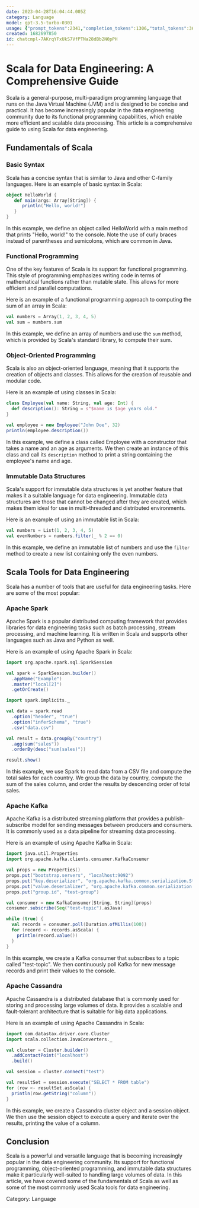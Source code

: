 ```yaml
---
date: 2023-04-28T16:04:44.005Z
category: Language
model: gpt-3.5-turbo-0301
usage: {"prompt_tokens":2341,"completion_tokens":1306,"total_tokens":3647}
created: 1682697850
id: chatcmpl-7AKrqYFxUkS7VfPTNa28dBb2N0pPH
---
```


# Scala for Data Engineering: A Comprehensive Guide

Scala is a general-purpose, multi-paradigm programming language that runs on the Java Virtual Machine (JVM) and is designed to be concise and practical. It has become increasingly popular in the data engineering community due to its functional programming capabilities, which enable more efficient and scalable data processing. This article is a comprehensive guide to using Scala for data engineering.

## Fundamentals of Scala

### Basic Syntax

Scala has a concise syntax that is similar to Java and other C-family languages. Here is an example of basic syntax in Scala:

```scala
object HelloWorld {
   def main(args: Array[String]) {
      println("Hello, world!")
   }
}
```

In this example, we define an object called HelloWorld with a main method that prints "Hello, world!" to the console. Note the use of curly braces instead of parentheses and semicolons, which are common in Java.

### Functional Programming

One of the key features of Scala is its support for functional programming. This style of programming emphasizes writing code in terms of mathematical functions rather than mutable state. This allows for more efficient and parallel computations.

Here is an example of a functional programming approach to computing the sum of an array in Scala:

```scala
val numbers = Array(1, 2, 3, 4, 5)
val sum = numbers.sum
```

In this example, we define an array of numbers and use the `sum` method, which is provided by Scala's standard library, to compute their sum.

### Object-Oriented Programming

Scala is also an object-oriented language, meaning that it supports the creation of objects and classes. This allows for the creation of reusable and modular code.

Here is an example of using classes in Scala:

```scala
class Employee(val name: String, val age: Int) {
  def description(): String = s"$name is $age years old."
}

val employee = new Employee("John Doe", 32)
println(employee.description())
```

In this example, we define a class called Employee with a constructor that takes a name and an age as arguments. We then create an instance of this class and call its `description` method to print a string containing the employee's name and age.

### Immutable Data Structures

Scala's support for immutable data structures is yet another feature that makes it a suitable language for data engineering. Immutable data structures are those that cannot be changed after they are created, which makes them ideal for use in multi-threaded and distributed environments.

Here is an example of using an immutable list in Scala:

```scala
val numbers = List(1, 2, 3, 4, 5)
val evenNumbers = numbers.filter(_ % 2 == 0)
```

In this example, we define an immutable list of numbers and use the `filter` method to create a new list containing only the even numbers.

## Scala Tools for Data Engineering

Scala has a number of tools that are useful for data engineering tasks. Here are some of the most popular:

### Apache Spark

Apache Spark is a popular distributed computing framework that provides libraries for data engineering tasks such as batch processing, stream processing, and machine learning. It is written in Scala and supports other languages such as Java and Python as well.

Here is an example of using Apache Spark in Scala:

```scala
import org.apache.spark.sql.SparkSession

val spark = SparkSession.builder()
  .appName("Example")
  .master("local[2]")
  .getOrCreate()

import spark.implicits._

val data = spark.read
  .option("header", "true")
  .option("inferSchema", "true")
  .csv("data.csv")

val result = data.groupBy("country")
  .agg(sum("sales"))
  .orderBy(desc("sum(sales)"))

result.show()
```

In this example, we use Spark to read data from a CSV file and compute the total sales for each country. We group the data by country, compute the sum of the sales column, and order the results by descending order of total sales.

### Apache Kafka

Apache Kafka is a distributed streaming platform that provides a publish-subscribe model for sending messages between producers and consumers. It is commonly used as a data pipeline for streaming data processing.

Here is an example of using Apache Kafka in Scala:

```scala
import java.util.Properties
import org.apache.kafka.clients.consumer.KafkaConsumer

val props = new Properties()
props.put("bootstrap.servers", "localhost:9092")
props.put("key.deserializer", "org.apache.kafka.common.serialization.StringDeserializer")
props.put("value.deserializer", "org.apache.kafka.common.serialization.StringDeserializer")
props.put("group.id", "test-group")

val consumer = new KafkaConsumer[String, String](props)
consumer.subscribe(Seq("test-topic").asJava)

while (true) {
  val records = consumer.poll(Duration.ofMillis(100))
  for (record <- records.asScala) {
    println(record.value())
  }
}
```

In this example, we create a Kafka consumer that subscribes to a topic called "test-topic". We then continuously poll Kafka for new message records and print their values to the console.

### Apache Cassandra

Apache Cassandra is a distributed database that is commonly used for storing and processing large volumes of data. It provides a scalable and fault-tolerant architecture that is suitable for big data applications.

Here is an example of using Apache Cassandra in Scala:

```scala
import com.datastax.driver.core.Cluster
import scala.collection.JavaConverters._

val cluster = Cluster.builder()
  .addContactPoint("localhost")
  .build()

val session = cluster.connect("test")

val resultSet = session.execute("SELECT * FROM table")
for (row <- resultSet.asScala) {
  println(row.getString("column"))
}
```

In this example, we create a Cassandra cluster object and a session object. We then use the session object to execute a query and iterate over the results, printing the value of a column.

## Conclusion

Scala is a powerful and versatile language that is becoming increasingly popular in the data engineering community. Its support for functional programming, object-oriented programming, and immutable data structures make it particularly well-suited to handling large volumes of data. In this article, we have covered some of the fundamentals of Scala as well as some of the most commonly used Scala tools for data engineering.

Category: Language